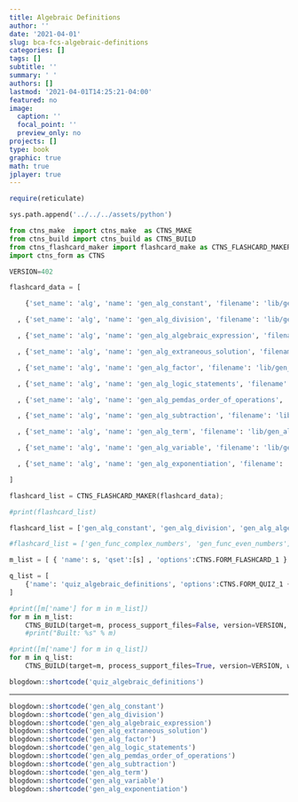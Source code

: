 ```yaml
---
title: Algebraic Definitions
author: ''
date: '2021-04-01'
slug: bca-fcs-algebraic-definitions
categories: []
tags: []
subtitle: ''
summary: ' '
authors: []
lastmod: '2021-04-01T14:25:21-04:00'
featured: no
image:
  caption: ''
  focal_point: ''
  preview_only: no
projects: []
type: book
graphic: true
math: true
jplayer: true
---
```

```r
require(reticulate)
```

```python
sys.path.append('../../../assets/python')

from ctns_make  import ctns_make  as CTNS_MAKE
from ctns_build import ctns_build as CTNS_BUILD
from ctns_flashcard_maker import flashcard_make as CTNS_FLASHCARD_MAKER
import ctns_form as CTNS

VERSION=402
```

```python
flashcard_data = [

    {'set_name': 'alg', 'name': 'gen_alg_constant', 'filename': 'lib/gen_algDefConstantS1', 'orig_filename': 'lib/algDefConstantS1', 'front': 'Constant', 'frontstyle': '', 'back': 'A <strong>constant</strong> is a letter or symbol that denotes a specific value.', 'backstyle': 'width:70%;', 'frontspeak': '', 'backspeak': 'A <strong>constant</strong> is a letter or symbol that denotes a specific value.'}

  , {'set_name': 'alg', 'name': 'gen_alg_division', 'filename': 'lib/gen_algDefDivS1', 'orig_filename': 'lib/algDefDivS1', 'front': 'Division', 'frontstyle': '', 'back': '$| fraction{x}{y} = x \\cdot \\left( fraction{1}{y} \\right) |$', 'backstyle': '', 'frontspeak': '', 'backspeak': 'X divided by Y -- equals -- X times the reciprocal of Y.'}

  , {'set_name': 'alg', 'name': 'gen_alg_algebraic_expression', 'filename': 'lib/gen_algDefExpressS1', 'orig_filename': 'lib/algDefExpressS1', 'front': 'Algebraic Expression', 'frontstyle': '', 'back': 'An <strong>algebraic expression</strong> is a combination of one or more terms using addition, subtraction, multiplication, division, powers, roots, and logarithms.', 'backstyle': 'width:80%;', 'frontspeak': '', 'backspeak': ''}

  , {'set_name': 'alg', 'name': 'gen_alg_extraneous_solution', 'filename': 'lib/gen_algDefExtSolnS1', 'orig_filename': 'lib/algDefExtSolnS1', 'front': 'Extraneous Solution', 'frontstyle': '', 'back': 'An <strong>extraneous solution</strong> is a solution that satisfies a transformed equation, but not the original equation.', 'backstyle': 'width:70%;', 'frontspeak': '', 'backspeak': ''}

  , {'set_name': 'alg', 'name': 'gen_alg_factor', 'filename': 'lib/gen_algDefFactorS1', 'orig_filename': 'lib/algDefFactorS1', 'front': 'Factor', 'frontstyle': '', 'back': 'When one or more numbers, constants, variables, or expressions are multiplied together, each individual number, constant, variable, or expression denotes a <strong>factor</strong> in this overall expression.<br/> <div>e.g., $$2x(x+1)$$ has three factors $$2$$, $$x$$, and $$(x+1)$$</div>', 'backstyle': 'font-size:90%;width:100%;', 'frontspeak': '', 'backspeak': 'When one or more numbers, constants, variables, or expressions are multiplied together, each individual number, constant, variable, or expression denotes a <strong>factor</strong> in this overall expression.'}

  , {'set_name': 'alg', 'name': 'gen_alg_logic_statements', 'filename': 'lib/gen_algDefLogicS1', 'orig_filename': 'lib/algDefLogicS1', 'front': 'Logic Statements', 'frontstyle': '', 'back': "<div> <div style='float:left;text-align:right'> statement:<br/> contrapositive:<br/> converse:<br/> inverse: </div> <div> $$p \\implies q$$<br/> $$\\neg q \\implies \\neg p$$<br/> $$q \\implies p$$<br/> $$\\neg p \\implies \\neg q$$ </div> </div>", 'backstyle': 'width:80%;font-size:80%;', 'frontspeak': '', 'backspeak': 'For well-formed formulas P and Q, -- Let a statement read as -- P implies Q, -- The contrapositive to this statement reads negative Q implies negative P, -- the converse to this statements reads Q implies P, -- And finally, the inverse to this statement reads negative P implies negative Q.'}

  , {'set_name': 'alg', 'name': 'gen_alg_pemdas_order_of_operations', 'filename': 'lib/gen_algDefPemdasS1', 'orig_filename': 'lib/algDefPemdasS1', 'front': 'PEMDAS<br/><br/>Order of operations', 'frontstyle': '', 'back': '<strong>P</strong> arentheses<br/> <strong>E</strong> xponents<br/> <strong>M</strong> ultiplication<br/> <strong>D</strong> ivision<br/> <strong>A</strong> ddition<br/> <strong>S</strong> ubtraction<br/>', 'backstyle': 'width:40%;margin:0 auto;text-align:left;', 'frontspeak': 'PEM-DAS -- Order of operations', 'backspeak': 'The rules for PEM-DAS state the precedence order of artithmetic operations. PEM-DAS is an acronym for the following six operations. -- P for Parentheses -- E for Exponents -- M for Multiplication -- D for Division -- Ei for Addition -- and finally -- S for Subtraction.'}

  , {'set_name': 'alg', 'name': 'gen_alg_subtraction', 'filename': 'lib/gen_algDefSubS1', 'orig_filename': 'lib/algDefSubS1', 'front': 'Subtraction', 'frontstyle': '', 'back': '$|x-y=x+(-y)|$', 'backstyle': '', 'frontspeak': '', 'backspeak': 'x minus y equals x + negative y.'}

  , {'set_name': 'alg', 'name': 'gen_alg_term', 'filename': 'lib/gen_algDefTermS1', 'orig_filename': 'lib/algDefTermS1', 'front': 'Term', 'frontstyle': '', 'back': 'A <strong>term</strong> is either a number, a constant, a variable, or the product of some combination of a number, a constant, or a variable.', 'backstyle': 'width:80%;', 'frontspeak': '', 'backspeak': ''}

  , {'set_name': 'alg', 'name': 'gen_alg_variable', 'filename': 'lib/gen_algDefVarS1', 'orig_filename': 'lib/algDefVarS1', 'front': 'Variable', 'frontstyle': '', 'back': 'A <strong>variable</strong> is a letter or symbol that represents an unspecified value from a given set.', 'backstyle': 'width:70%;', 'frontspeak': '', 'backspeak': ''}

  , {'set_name': 'alg', 'name': 'gen_alg_exponentiation', 'filename': 'lib/gen_algExpDivS1', 'orig_filename': 'lib/algExpDivS1', 'front': 'Exponentiation', 'frontstyle': '', 'back': "$$x^n = x \\cdot x \\cdot x \\cdot ... \\cdot x$$ <br/>for a total of $$n$$ $$x$$'s multiplied together.", 'backstyle': 'width:70%;', 'frontspeak': '', 'backspeak': 'The definition exe raised to the power of n is simply the product of -- n -- exes multiplied together.'}

]

flashcard_list = CTNS_FLASHCARD_MAKER(flashcard_data);

#print(flashcard_list)
```

```python
flashcard_list = ['gen_alg_constant', 'gen_alg_division', 'gen_alg_algebraic_expression', 'gen_alg_extraneous_solution', 'gen_alg_factor', 'gen_alg_logic_statements', 'gen_alg_pemdas_order_of_operations', 'gen_alg_subtraction', 'gen_alg_term', 'gen_alg_variable', 'gen_alg_exponentiation']

#flashcard_list = ['gen_func_complex_numbers', 'gen_func_even_numbers']

m_list = [ { 'name': s, 'qset':[s] , 'options':CTNS.FORM_FLASHCARD_1 } for s in flashcard_list ]

q_list = [
    {'name': 'quiz_algebraic_definitions', 'options':CTNS.FORM_QUIZ_1 + ["count=%s" % len(flashcard_list)], 'qset': flashcard_list}
]
```

```python
#print([m['name'] for m in m_list])
for m in m_list:
    CTNS_BUILD(target=m, process_support_files=False, version=VERSION, write_image=True, encrypt=False)
    #print("Built: %s" % m)
```

```python
#print([m['name'] for m in q_list])
for m in q_list:
    CTNS_BUILD(target=m, process_support_files=True, version=VERSION, write_image=False, encrypt=False)
```

```r
blogdown::shortcode('quiz_algebraic_definitions')
```

----

```r
blogdown::shortcode('gen_alg_constant')
blogdown::shortcode('gen_alg_division')
blogdown::shortcode('gen_alg_algebraic_expression')
blogdown::shortcode('gen_alg_extraneous_solution')
blogdown::shortcode('gen_alg_factor')
blogdown::shortcode('gen_alg_logic_statements')
blogdown::shortcode('gen_alg_pemdas_order_of_operations')
blogdown::shortcode('gen_alg_subtraction')
blogdown::shortcode('gen_alg_term')
blogdown::shortcode('gen_alg_variable')
blogdown::shortcode('gen_alg_exponentiation')
```
